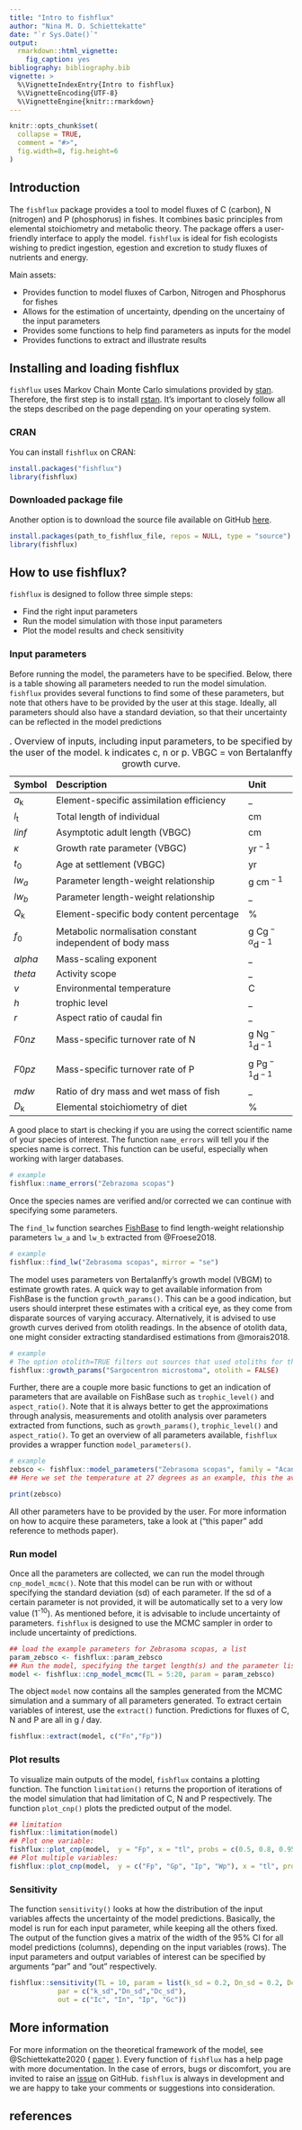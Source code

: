 ```yaml
---
title: "Intro to fishflux"
author: "Nina M. D. Schiettekatte"
date: "`r Sys.Date()`"
output:
  rmarkdown::html_vignette:
    fig_caption: yes
bibliography: bibliography.bib
vignette: >
  %\VignetteIndexEntry{Intro to fishflux}   
  %\VignetteEncoding{UTF-8} 
  %\VignetteEngine{knitr::rmarkdown}
---
```


```r
knitr::opts_chunk$set(
  collapse = TRUE,
  comment = "#>",
  fig.width=8, fig.height=6
)
```
## Introduction
  
The `fishflux` package provides a tool to model fluxes of C (carbon), N (nitrogen) and P (phosphorus) in fishes. It combines basic principles from elemental stoichiometry and metabolic theory. The package offers a user-friendly interface to apply the model. `fishflux` is ideal for fish ecologists wishing to predict ingestion, egestion and excretion to study fluxes of nutrients and energy. 

Main assets:
  
* Provides function to model fluxes of Carbon, Nitrogen and Phosphorus for fishes
* Allows for the estimation of uncertainty, dpending on the uncertainy of the input parameters
* Provides some functions to help find parameters as inputs for the model
* Provides functions to extract and illustrate results

## Installing and loading fishflux

`fishflux` uses Markov Chain Monte Carlo simulations provided by
[stan](https://github.com/stan-dev/rstan/wiki/RStan-Getting-Started).
Therefore, the first step is to install
[rstan](https://github.com/stan-dev/rstan/wiki/RStan-Getting-Started). It's important to closely follow all the steps described on the page depending on your operating system. 


### CRAN

You can install `fishflux` on CRAN:
  
``` r
install.packages("fishflux")
library(fishflux)
```

### Downloaded package file

Another option is to download the source file available on GitHub [here](https://github.com/nschiett/fishflux).

``` r
install.packages(path_to_fishflux_file, repos = NULL, type = "source")
library(fishflux)
```

## How to use fishflux?

`fishflux` is designed to follow three simple steps:

* Find the right input parameters
* Run the model simulation with those input parameters
* Plot the model results and check sensitivity

### Input parameters

Before running the model, the parameters have to be specified. Below, there is a table showing all parameters needed to run the model simulation. `fishflux` provides several functions to find some of these parameters, but note that others have to be provided by the user at this stage. Ideally, all parameters should also have a standard deviation, so that their uncertainty can be reflected in the model predictions
\newline

<table>
<caption>. Overview of inputs, including input parameters, to be specified by the user of the model. k indicates c, n or p. VBGC = von Bertalanffy growth curve.</caption>
<thead>
<tr class="header">
<th style="text-align: left;">Symbol</th>
<th style="text-align: left;">Description</th>
<th style="text-align: left;">Unit</th>
</tr>
</thead>
<tbody>
<tr class="odd">
<td style="text-align: left;"><span class="math inline"><em>a</em><sub>k</sub></span></td>
<td style="text-align: left;">Element-specific assimilation efficiency</td>
<td style="text-align: left;">_</td>
</tr>
<tr class="even">
<td style="text-align: left;"><span class="math inline"><em>l</em><sub>t</sub></span></td>
<td style="text-align: left;">Total length of individual</td>
<td style="text-align: left;">cm</td>
</tr>
<tr class="odd">
<td style="text-align: left;"><span class="math inline"><em>l</em><em>i</em><em>n</em><em>f</em></span></td>
<td style="text-align: left;">Asymptotic adult length (VBGC)</td>
<td style="text-align: left;">cm</td>
</tr>
<tr class="even">
<td style="text-align: left;"><span class="math inline"><em>κ</em></span></td>
<td style="text-align: left;">Growth rate parameter (VBGC)</td>
<td style="text-align: left;"><span class="math inline">yr<sup> − 1</sup></span></td>
</tr>
<tr class="odd">
<td style="text-align: left;"><span class="math inline"><em>t</em><sub>0</sub></span></td>
<td style="text-align: left;">Age at settlement (VBGC)</td>
<td style="text-align: left;"><span class="math inline">yr</span></td>
</tr>
<tr class="even">
<td style="text-align: left;"><span class="math inline"><em>l</em><em>w</em><sub><em>a</em></sub></span></td>
<td style="text-align: left;">Parameter length-weight relationship</td>
<td style="text-align: left;"><span class="math inline">g cm<sup> − 1</sup></span></td>
</tr>
<tr class="odd">
<td style="text-align: left;"><span class="math inline"><em>l</em><em>w</em><sub><em>b</em></sub></span></td>
<td style="text-align: left;">Parameter length-weight relationship</td>
<td style="text-align: left;">_</td>
</tr>
<tr class="even">
<td style="text-align: left;"><span class="math inline"><em>Q</em><sub>k</sub></span></td>
<td style="text-align: left;">Element-specific body content percentage</td>
<td style="text-align: left;">%</td>
</tr>
<tr class="odd">
<td style="text-align: left;"><span class="math inline"><em>f</em><sub>0</sub></span></td>
<td style="text-align: left;">Metabolic normalisation constant independent of body mass</td>
<td style="text-align: left;"><span class="math inline">g Cg<sup> − <em>α</em></sup>d<sup> − 1</sup></span></td>
</tr>
<tr class="even">
<td style="text-align: left;"><span class="math inline"><em>a</em><em>l</em><em>p</em><em>h</em><em>a</em></span></td>
<td style="text-align: left;">Mass-scaling exponent</td>
<td style="text-align: left;">_</td>
</tr>
<tr class="odd">
<td style="text-align: left;"><span class="math inline"><em>t</em><em>h</em><em>e</em><em>t</em><em>a</em></span></td>
<td style="text-align: left;">Activity scope</td>
<td style="text-align: left;">_</td>
</tr>
<tr class="even">
<td style="text-align: left;"><span class="math inline"><em>v</em></span></td>
<td style="text-align: left;">Environmental temperature</td>
<td style="text-align: left;">C</td>
</tr>
<tr class="odd">
<td style="text-align: left;"><span class="math inline"><em>h</em></span></td>
<td style="text-align: left;">trophic level</td>
<td style="text-align: left;">_</td>
</tr>
<tr class="even">
<td style="text-align: left;"><span class="math inline"><em>r</em></span></td>
<td style="text-align: left;">Aspect ratio of caudal fin</td>
<td style="text-align: left;">_</td>
</tr>
<tr class="odd">
<td style="text-align: left;"><span class="math inline"><em>F</em>0<em>n</em><em>z</em></span></td>
<td style="text-align: left;">Mass-specific turnover rate of N</td>
<td style="text-align: left;"><span class="math inline">g Ng<sup> − 1</sup>d<sup> − 1</sup></span></td>
</tr>
<tr class="even">
<td style="text-align: left;"><span class="math inline"><em>F</em>0<em>p</em><em>z</em></span></td>
<td style="text-align: left;">Mass-specific turnover rate of P</td>
<td style="text-align: left;"><span class="math inline">g Pg<sup> − 1</sup>d<sup> − 1</sup></span></td>
</tr>
<tr class="odd">
<td style="text-align: left;"><span class="math inline"><em>m</em><em>d</em><em>w</em></span></td>
<td style="text-align: left;">Ratio of dry mass and wet mass of fish</td>
<td style="text-align: left;">_</td>
</tr>
<tr class="even">
<td style="text-align: left;"><span class="math inline"><em>D</em><sub>k</sub></span></td>
<td style="text-align: left;">Elemental stoichiometry of diet</td>
<td style="text-align: left;">%</td>
</tr>
</tbody>
</table>


\newline

A good place to start is checking if you are using the correct scientific name of your species of interest. The function `name_errors` will tell you if the species name is correct. This function can be useful, especially when working with larger databases.

\newline
```r
# example
fishflux::name_errors("Zebrazoma scopas")
```
\newline
Once the species names are verified and/or corrected we can continue with specifying some parameters. 

The `find_lw` function searches [FishBase](https://www.fishbase.de/) to find length-weight relationship parameters `lw_a` and `lw_b` extracted from @Froese2018.

\newline
```r
# example
fishflux::find_lw("Zebrasoma scopas", mirror = "se")
```
\newline
The model uses parameters von Bertalanffy's growth model (VBGM) to estimate growth rates. A quick way to get available information from FishBase is the function `growth_params()`. This can be a good indication, but users should interpret these estimates with a critical eye, as they come from disparate sources of varying accuracy. Alternatively, it is advised to use growth curves derived from otolith readings. In the absence of otolith data, one might consider extracting standardised estimations from @morais2018.

\newline
```r
# example
# The option otolith=TRUE filters out sources that used otoliths for the estimation of growth parameters
fishflux::growth_params("Sargocentron microstoma", otolith = FALSE)
```

\newline
Further, there are a couple more basic functions to get an indication of parameters that are available on FishBase such as `trophic_level()` and `aspect_ratio()`.
\newline
Note that it is always better to get the approximations through analysis, measurements and otolith analysis over parameters extracted from functions, such as `growth_params()`, `trophic_level()` and `aspect_ratio()`. 
\newline
To get an overview of all parameters available, `fishflux` provides a wrapper function `model_parameters()`.
\newline
```r
# example
zebsco <- fishflux::model_parameters("Zebrasoma scopas", family = "Acanthuridae", temp = 27, mirror = "se")
## Here we set the temperature at 27 degrees as an example, this the average sea temperature in Moorea, French Polynesia
```
```r
print(zebsco)
```
\newline
All other parameters have to be provided by the user. For more information on how to acquire these parameters, take a look at ("this paper" add reference to methods paper).


### Run model

Once all the parameters are collected, we can run the model through `cnp_model_mcmc()`. Note that this model can be run with or without specifying the standard deviation (sd) of each parameter. If the sd of a certain parameter is not provided, it will be automatically set to a very low value (1^-10^). As mentioned before, it is advisable to include uncertainty of parameters. `fishflux` is designed to use the MCMC sampler in order to include uncertainty of predictions. 

\newline
```r
## load the example parameters for Zebrasoma scopas, a list
param_zebsco <- fishflux::param_zebsco
## Run the model, specifying the target length(s) and the parameter list
model <- fishflux::cnp_model_mcmc(TL = 5:20, param = param_zebsco)
```
\newline
The object `model` now contains all the samples generated from the MCMC simulation and a summary of all parameters generated. To extract certain variables of interest, use the `extract()` function. Predictions for fluxes of C, N and P are all in g / day.
\newline
```r
fishflux::extract(model, c("Fn","Fp"))
```

\newline

### Plot results 
To visualize main outputs of the model, `fishflux` contains a plotting function. The function `limitation()` returns the proportion of iterations of the model simulation that had limitation of C, N and P respectively. The function `plot_cnp()` plots the predicted output of the model. 
\newline
```r
## limitation
fishflux::limitation(model)
## Plot one variable:
fishflux::plot_cnp(model,  y = "Fp", x = "tl", probs = c(0.5, 0.8, 0.95))
## Plot multiple variables:
fishflux::plot_cnp(model,  y = c("Fp", "Gp", "Ip", "Wp"), x = "tl", probs = 0.5)
```

### Sensitivity
  
The function `sensitivity()` looks at how the distribution of the input variables affects the uncertainty of the model predictions. 
Basically, the model is run for each input parameter, while keeping all the others fixed. The output of the function gives a matrix of the width of the 95% CI for all model predictions (columns), depending on the input variables (rows). 
The input parameters and output variables of interest can be specified by arguments "par" and "out" respectively.
\newline 
```r
fishflux::sensitivity(TL = 10, param = list(k_sd = 0.2, Dn_sd = 0.2, Dc_sd = 0.1),
            par = c("k_sd","Dn_sd","Dc_sd"), 
            out = c("Ic", "In", "Ip", "Gc"))
```
\newline
## More information

For more information on the theoretical framework of the model, see @Schiettekatte2020 ( [paper](https://doi.org/10.1111/1365-2435.13618) ).
Every function of `fishflux` has a help page with more documentation.
In the case of errors, bugs or discomfort, you are invited to raise an [issue](https://github.com/nschiett/fishflux/issues) on GitHub.
`fishflux` is always in development and we are happy to take your comments or suggestions into consideration.

## references
